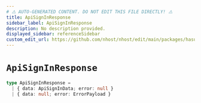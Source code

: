 ```yaml
---
# ⚠️ AUTO-GENERATED CONTENT. DO NOT EDIT THIS FILE DIRECTLY! ⚠️
title: ApiSignInResponse
sidebar_label: ApiSignInResponse
description: No description provided.
displayed_sidebar: referenceSidebar
custom_edit_url: https://github.com/nhost/nhost/edit/main/packages/hasura-auth-js/src/utils/types.ts#L151
---
```


# `ApiSignInResponse`

```ts
type ApiSignInResponse =
  | { data: ApiSignInData; error: null }
  | { data: null; error: ErrorPayload }
```
